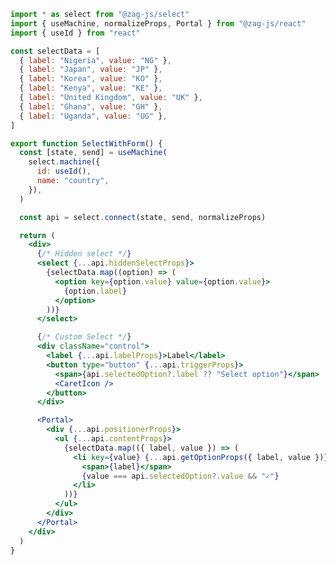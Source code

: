 ```jsx
import * as select from "@zag-js/select"
import { useMachine, normalizeProps, Portal } from "@zag-js/react"
import { useId } from "react"

const selectData = [
  { label: "Nigeria", value: "NG" },
  { label: "Japan", value: "JP" },
  { label: "Korea", value: "KO" },
  { label: "Kenya", value: "KE" },
  { label: "United Kingdom", value: "UK" },
  { label: "Ghana", value: "GH" },
  { label: "Uganda", value: "UG" },
]

export function SelectWithForm() {
  const [state, send] = useMachine(
    select.machine({
      id: useId(),
      name: "country",
    }),
  )

  const api = select.connect(state, send, normalizeProps)

  return (
    <div>
      {/* Hidden select */}
      <select {...api.hiddenSelectProps}>
        {selectData.map((option) => (
          <option key={option.value} value={option.value}>
            {option.label}
          </option>
        ))}
      </select>

      {/* Custom Select */}
      <div className="control">
        <label {...api.labelProps}>Label</label>
        <button type="button" {...api.triggerProps}>
          <span>{api.selectedOption?.label ?? "Select option"}</span>
          <CaretIcon />
        </button>
      </div>

      <Portal>
        <div {...api.positionerProps}>
          <ul {...api.contentProps}>
            {selectData.map(({ label, value }) => (
              <li key={value} {...api.getOptionProps({ label, value })}>
                <span>{label}</span>
                {value === api.selectedOption?.value && "✓"}
              </li>
            ))}
          </ul>
        </div>
      </Portal>
    </div>
  )
}
```
